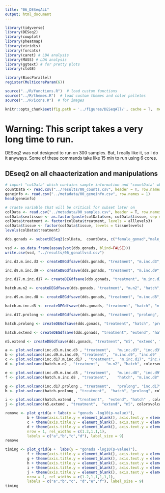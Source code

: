 ```yaml
---
title: "06_DESeqALL"
output: html_document
---
```


```r

library(tidyverse)
library(DESeq2)
library(cowplot)
library(pheatmap)
library(viridis)
library(forcats)
library(caret) # LDA analysis
library(MASS) # LDA analysis
library(ggtext) # for pretty plots
library(ctsGE)

library(BiocParallel)
register(MulticoreParam(6))

source("../R/functions.R")  # load custom functions 
source("../R/themes.R")  # load custom themes and color palletes
source("../R/icons.R")  # for images

knitr::opts_chunk$set(fig.path = '../figures/DESeqAll/', cache = T,  message=F, comment=F, warning=F)
```

# Warning: This script takes a very long time to run. 

DESeq2 was not designed to run on 300 samples. But, I really like it, so I do it anyways. Some of these commands take like 15 min to run using 6 cores. 

## DEseq2 on all chaacterization and manipulations

```r
# import "colData" which contains sample information and "countData" which contains read counts
countData <- read.csv("../results/00_counts.csv", header = T, row.names = 1)
geneinfo <- read.csv("../metadata/00_geneinfo.csv", row.names = 1)
head(geneinfo)

# craete variable that will be critical for subset later on
colData <- read.csv("../metadata/00_samples.csv", header = T, row.names = 1)
colData$sextissue <- as.factor(paste(colData$sex, colData$tissue, sep = "_"))
colData$treatment <- factor(colData$treatment, levels = alllevels3)
colData$tissue <- factor(colData$tissue, levels = tissuelevels)
levels(colData$treatment)
```




```r
dds.gonads <- subsetDESeq2(colData,  countData, c("female_gonad","male_gonad"))
```

```r
vsd <- as.data.frame(assay(vst(dds.gonads, blind=FALSE)))
write.csv(vsd, "../results/06_gonallvsd.csv")
```


```r
inc.d3.m.inc.d3 <- createDEGdfsave(dds.gonads, "treatment", "m.inc.d3", "inc.d3", "gonads")
```

```r
inc.d9.m.inc.d9 <- createDEGdfsave(dds.gonads, "treatment", "m.inc.d9", "inc.d9", "gonads")
```

```r
inc.d17.m.inc.d17 <- createDEGdfsave(dds.gonads, "treatment", "m.inc.d17", "inc.d17", "gonads")
```

```r
hatch.m.n2 <- createDEGdfsave(dds.gonads, "treatment", "m.n2", "hatch", "gonads")
```

```r
inc.d9.m.inc.d8 <- createDEGdfsave(dds.gonads, "treatment", "m.inc.d8", "inc.d9", "gonads")
```

```r
hatch.m.inc.d8 <- createDEGdfsave(dds.gonads, "treatment", "hatch", "m.inc.d8", "gonads")
```

```r
inc.d17.prolong <- createDEGdfsave(dds.gonads, "treatment", "prolong", "inc.d17", "gonads")
```

```r
hatch.prolong <- createDEGdfsave(dds.gonads, "treatment", "hatch", "prolong", "gonads")
```

```r
hatch.extend <- createDEGdfsave(dds.gonads, "treatment", "extend", "hatch", "gonads")
```

```r
n5.extend <- createDEGdfsave(dds.gonads, "treatment", "n5", "extend", "gonads")
```



```r
a <- plot.volcano(inc.d3.m.inc.d3 , "treatment",   "m.inc.d3", "inc.d3",   colorsvolcano)  
b <- plot.volcano(inc.d9.m.inc.d9, "treatment",  "m.inc.d9", "inc.d9" , colorsvolcano) 
c <- plot.volcano(inc.d17.m.inc.d17 , "treatment",  "m.inc.d17", "inc.d17" , colorsvolcano) 
d <- plot.volcano(hatch.m.n2 , "treatment",   "m.n2", "hatch", colorsvolcano) 

e <- plot.volcano(inc.d9.m.inc.d8 , "treatment",   "m.inc.d8", "inc.d9"  , colorsvolcano) 
f <- plot.volcano(hatch.m.inc.d8 , "treatment",    "hatch", "m.inc.d8"  , colorsvolcano)  

g <- plot.volcano(inc.d17.prolong , "treatment",   "prolong", "inc.d17",  colorsvolcano)  
h <- plot.volcano(hatch.prolong , "treatment",  "hatch", "prolong", colorsvolcano) 

i <- plot.volcano(hatch.extend , "treatment",  "extend", "hatch" , colorsvolcano)  
j <- plot.volcano(n5.extend , "treatment",  "extend", "n5", colorsvolcano)  

remove <- plot_grid(a + labs(y = "gonads -log10(p-value)"),
          b + theme(axis.title.y = element_blank(), axis.text.y = element_blank()),
          c + theme(axis.title.y = element_blank(), axis.text.y = element_blank()) ,
          d + theme(axis.title.y = element_blank(), axis.text.y = element_blank()), 
          nrow = 1, rel_widths = c(1.2,1,1,1),
          labels = c("a","b","c","d"), label_size = 9)
remove

timing <- plot_grid(e +  labs(y = "gonads -log10(p-value)"),
          f + theme(axis.title.y = element_blank(), axis.text.y = element_blank()),
          g + theme(axis.title.y = element_blank(), axis.text.y = element_blank()),
          h + theme(axis.title.y = element_blank(), axis.text.y = element_blank()),
          i + theme(axis.title.y = element_blank(), axis.text.y = element_blank()) , 
          j + theme(axis.title.y = element_blank(), axis.text.y = element_blank()) , 
          nrow = 1, rel_widths = c(1.2,1,1,1,1,1),
          labels = c("a","b","c", "d","e","f"), label_size = 9)
timing
```